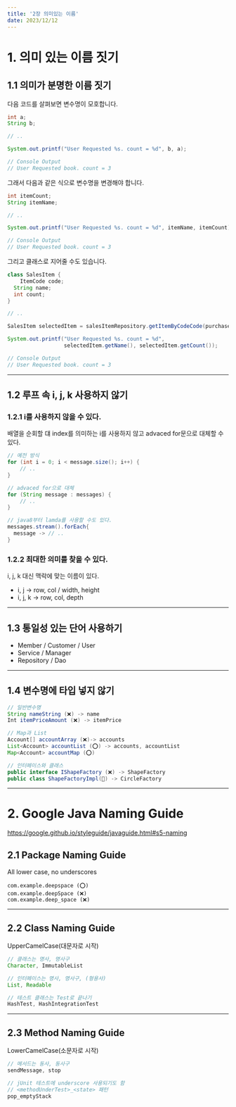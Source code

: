 ```yaml
---
title: '2장 의미있는 이름'
date: 2023/12/12
---
```


# 1. 의미 있는 이름 짓기

## 1.1 의미가 분명한 이름 짓기

다음 코드를 살펴보면 변수명이 모호합니다.

```java
int a;
String b;

// ..

System.out.printf("User Requested %s. count = %d", b, a);

// Console Output
// User Requested book. count = 3
```

그래서 다음과 같은 식으로 변수명을 변경해야 합니다.

```java
int itemCount;
String itemName;

// ..

System.out.printf("User Requested %s. count = %d", itemName, itemCount);

// Console Output
// User Requested book. count = 3
```

그리고 클래스로 지어줄 수도 있습니다.

```java
class SalesItem {
	ItemCode code;
  String name;
  int count;
}

// ..

SalesItem selectedItem = salesItemRepository.getItemByCodeCode(purchaseRequest.getItemCode())

System.out.printf("User Requested %s. count = %d",
                  selectedItem.getName(), selectedItem.getCount());

// Console Output
// User Requested book. count = 3
```

---

## 1.2 루프 속 i, j, k 사용하지 않기

### 1.2.1 i를 사용하지 않을 수 있다.

배열을 순회할 댸 index를 의미하는 i를 사용하지 않고 advaced for문으로 대체할 수 있다.

```java
// 예전 방식
for (int i = 0; i < message.size(); i++) {
	// ..
}

// advaced for으로 대체
for (String message : messages) {
	// ..
}

// java8부터 lamda를 사용할 수도 있다.
messages.stream().forEach{
  message -> // ..
}
```

### 1.2.2 최대한 의미를 찾을 수 있다.

i, j, k 대신 맥락에 맞는 이름이 있다.

- i, j -> row, col / width, height
- i, j, k -> row, col, depth

---

## 1.3 통일성 있는 단어 사용하기

- Member / Customer / User
- Service / Manager
- Repository / Dao

---

## 1.4 변수명에 타입 넣지 않기

```java
// 일반변수명
String nameString (❌) -> name
Int itemPriceAmount (❌) -> itemPrice

// Map과 List
Account[] accountArray (❌)-> accounts
List<Account> accountList (⭕) -> accounts, accountList
Map<Account> accountMap (⭕)

// 인터페이스와 클래스
public interface IShapeFactory (❌) -> ShapeFactory
public class ShapeFactoryImpl(🔺) -> CircleFactory
```

---

# 2. Google Java Naming Guide

https://google.github.io/styleguide/javaguide.html#s5-naming

## 2.1 Package Naming Guide

All lower case, no underscores

```
com.example.deepspace (⭕)
com.example.deepSpace (❌)
com.example.deep_space (❌)
```

---

## 2.2 Class Naming Guide

UpperCamelCase(대문자로 시작)

```java
// 클래스는 명사, 명사구
Character, ImmutableList

// 인터페이스는 명사, 명사구, (형용사)
List, Readable

// 테스트 클래스는 Test로 끝나기
HashTest, HashIntegrationTest
```

---

## 2.3 Method Naming Guide

LowerCamelCase(소문자로 시작)

```java
// 메서드는 동사, 동사구
sendMessage, stop

// jUnit 테스트에 underscore 사용되기도 함
// <methodUnderTest>_<state> 패턴
pop_emptyStack
```

